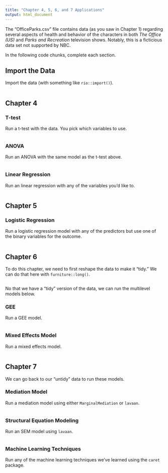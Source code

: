 ```yaml
---
title: "Chapter 4, 5, 6, and 7 Applications"
output: html_document
---
```


The "OfficeParks.csv" file contains data (as you saw in Chapter 1) regarding several aspects of health and behavior of the characters in both *The Office (US)* and *Parks and Recreation* television shows. Notably, this is a ficticious data set not supported by NBC.

In the following code chunks, complete each section.

## Import the Data

Import the data (with something like `rio::import()`).

```r

```

## Chapter 4

### T-test

Run a t-test with the data. You pick which variables to use.

```r

```


### ANOVA

Run an ANOVA with the same model as the t-test above.

```r

```

### Linear Regression

Run an linear regression with any of the variables you'd like to.

```r

```

## Chapter 5

### Logistic Regression

Run a logistic regression model with any of the predictors but use one of the binary variables for the outcome.

```r

```



## Chapter 6

To do this chapter, we need to first reshape the data to make it "tidy." We can do that here with `furniture::long()`.

```r

```

No that we have a "tidy" version of the data, we can run the multilevel models below.

### GEE 

Run a GEE model.

```r

```


### Mixed Effects Model

Run a mixed effects model.

```r

```


## Chapter 7

We can go back to our "untidy" data to run these models.

### Mediation Model

Run a mediation model using either `MarginalMediation` or `lavaan`.

```r

```


### Structural Equation Modeling

Run an SEM model using `lavaan`.


```r

```


### Machine Learning Techniques

Run any of the machine learning techniques we've learned using the `caret` package.

```r

```


